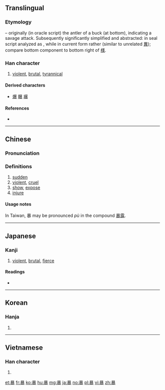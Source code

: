 {{also|異}}
==Translingual==

===Etymology===
{{Han etyl}}
{{liushu|ic}} – originally (in oracle script) the antler of a buck (at bottom), indicating a savage attack. Subsequently significantly simplified and abstracted: in seal script analyzed as {{Han compound|日|出|廾|米}}, while in current form rather {{Han compound|日|共|水}} (similar to unrelated [[異]]); compare bottom component to bottom right of [[様]].

===Han character===
{{Han char|rn=72|rad=日|as=11|sn=15|four=60132|canj=ATCE|ids=⿳日共水|⺢]]}}

# [[violent]], [[brutal]], [[tyrannical]]

====Derived characters====
* [[爆]] [[曝]] [[襮]]

====References====
* {{Han ref|kx=0499.290|dkj=14137|dj=0868.350|hdz=21532.150|uh=66B4|ud=26292|bh=BCC9|bd=48329}}

----

==Chinese==
{{zh-forms}}

===Pronunciation===
{{zh-pron
|m=bào
|c=bou6,buk6
|mc=y
|oc=y
|ma=
|cat=a
}}

===Definitions===
# [[sudden]]
# [[violent]], [[cruel]]
# [[show]], [[expose]]
# [[injure]]

====Usage notes====
In Taiwan, 暴 may be pronounced ''pù'' in the compound [[暴露]].

----

==Japanese==

===Kanji===
{{ja-kanji|grade=5|rs=日11}}

# [[violent]], [[brutal]], [[fierce]]

====Readings====
* {{ja-readings|goon=[[ぼう]] (''bō''), [[ぼく]] (boku)|kanon=[[ほう]] (hō), [[ほく]] (hoku)|kanyoon=[[ばく]] (''baku'')|kun=[[あばく]] ([[暴く]], ''[[abaku]]''), [[あばれる]] ([[暴れる]], ''[[abareru]]'')}}

----

==Korean==

===Hanja===
{{ko-hanja|hangeul=[[포]], [[폭]], [[박]]|eumhun=|rv=po, pok, bak|mr=p'o, p'ok, pak|y=pho, phok, pak}}

# {{defn|lang=ko|sort=日11}}

----

==Vietnamese==

===Han character===
{{vi-hantu|[[bạo]], [[bão]], [[bộc]], [[bẹo]]|rs=日11}}

# {{defn|lang=vi|sort=日11}}

[[et:暴]]
[[fr:暴]]
[[ko:暴]]
[[hu:暴]]
[[mg:暴]]
[[ja:暴]]
[[no:暴]]
[[pl:暴]]
[[vi:暴]]
[[zh:暴]]